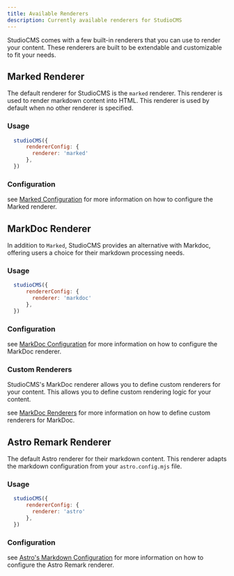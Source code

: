 ```yaml
---
title: Available Renderers
description: Currently available renderers for StudioCMS
---
```



StudioCMS comes with a few built-in renderers that you can use to render your content. These renderers are built to be extendable and customizable to fit your needs.

## Marked Renderer

The default renderer for StudioCMS is the `marked` renderer. This renderer is used to render markdown content into HTML. This renderer is used by default when no other renderer is specified.

### Usage

```js title="astro.config.mjs" {3}
  studioCMS({
      rendererConfig: {
        renderer: 'marked'
      },
  })
```

### Configuration

<ReadMore>see [Marked Configuration](/config-reference/marked-config/) for more information on how to configure the Marked renderer.</ReadMore>

## MarkDoc Renderer

In addition to `Marked`, StudioCMS provides an alternative with Markdoc, offering users a choice for their markdown processing needs.

### Usage

```js title="astro.config.mjs" {3}
  studioCMS({
      rendererConfig: {
        renderer: 'markdoc'
      },
  })
```

### Configuration

<ReadMore>see [MarkDoc Configuration](/config-reference/markdoc-config/) for more information on how to configure the MarkDoc renderer.</ReadMore>

### Custom Renderers

StudioCMS's MarkDoc renderer allows you to define custom renderers for your content. This allows you to define custom rendering logic for your content.

<ReadMore>see [MarkDoc Renderers](/customizing/studiocms-renderers/markdoc/) for more information on how to define custom renderers for MarkDoc.</ReadMore>

## Astro Remark Renderer

The default Astro renderer for their markdown content. This renderer adapts the markdown configuration from your `astro.config.mjs` file.

### Usage

```js title="astro.config.mjs" {3}
  studioCMS({
      rendererConfig: {
        renderer: 'astro'
      },
  })
```

### Configuration

<ReadMore>see [Astro's Markdown Configuration](https://docs.astro.build/en/reference/configuration-reference/#markdown-options) for more information on how to configure the Astro Remark renderer.</ReadMore>